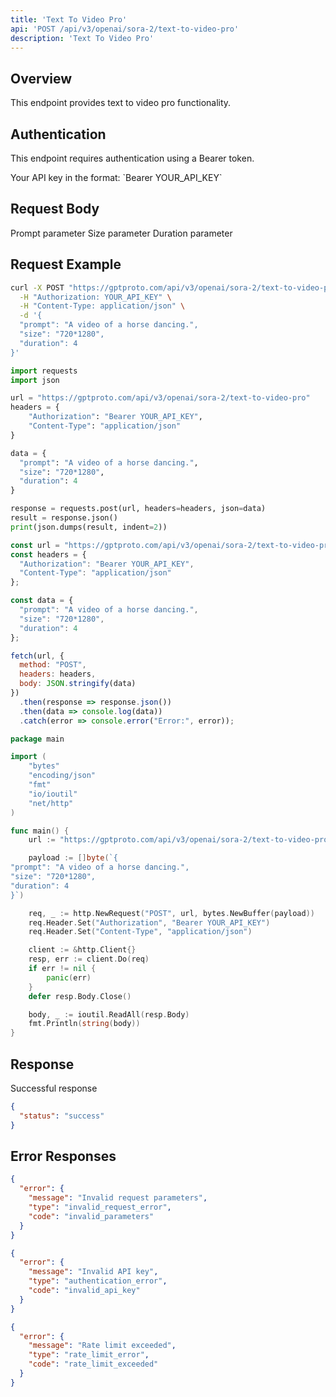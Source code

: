 ```yaml
---
title: 'Text To Video Pro'
api: 'POST /api/v3/openai/sora-2/text-to-video-pro'
description: 'Text To Video Pro'
---
```


## Overview

This endpoint provides text to video pro functionality.

## Authentication

This endpoint requires authentication using a Bearer token.

<ParamField header="Authorization" type="string" required>
  Your API key in the format: `Bearer YOUR_API_KEY`
</ParamField>

## Request Body

<ParamField body="prompt" type="string" required>
  Prompt parameter
</ParamField>

<ParamField body="size" type="string" >
  Size parameter
</ParamField>

<ParamField body="duration" type="integer" >
  Duration parameter
</ParamField>

## Request Example

<CodeGroup>

```bash cURL
curl -X POST "https://gptproto.com/api/v3/openai/sora-2/text-to-video-pro" \
  -H "Authorization: YOUR_API_KEY" \
  -H "Content-Type: application/json" \
  -d '{
  "prompt": "A video of a horse dancing.",
  "size": "720*1280",
  "duration": 4
}'
```

```python Python
import requests
import json

url = "https://gptproto.com/api/v3/openai/sora-2/text-to-video-pro"
headers = {
    "Authorization": "Bearer YOUR_API_KEY",
    "Content-Type": "application/json"
}

data = {
  "prompt": "A video of a horse dancing.",
  "size": "720*1280",
  "duration": 4
}

response = requests.post(url, headers=headers, json=data)
result = response.json()
print(json.dumps(result, indent=2))
```

```javascript JavaScript
const url = "https://gptproto.com/api/v3/openai/sora-2/text-to-video-pro";
const headers = {
  "Authorization": "Bearer YOUR_API_KEY",
  "Content-Type": "application/json"
};

const data = {
  "prompt": "A video of a horse dancing.",
  "size": "720*1280",
  "duration": 4
};

fetch(url, {
  method: "POST",
  headers: headers,
  body: JSON.stringify(data)
})
  .then(response => response.json())
  .then(data => console.log(data))
  .catch(error => console.error("Error:", error));
```

```go Go
package main

import (
    "bytes"
    "encoding/json"
    "fmt"
    "io/ioutil"
    "net/http"
)

func main() {
    url := "https://gptproto.com/api/v3/openai/sora-2/text-to-video-pro"

    payload := []byte(`{
"prompt": "A video of a horse dancing.",
"size": "720*1280",
"duration": 4
}`)

    req, _ := http.NewRequest("POST", url, bytes.NewBuffer(payload))
    req.Header.Set("Authorization", "Bearer YOUR_API_KEY")
    req.Header.Set("Content-Type", "application/json")

    client := &http.Client{}
    resp, err := client.Do(req)
    if err != nil {
        panic(err)
    }
    defer resp.Body.Close()

    body, _ := ioutil.ReadAll(resp.Body)
    fmt.Println(string(body))
}
```

</CodeGroup>

## Response

<ResponseField name="Success" type="200">
  Successful response

```json
{
  "status": "success"
}
```
</ResponseField>

## Error Responses

<ResponseExample>

```json 400 - Bad Request
{
  "error": {
    "message": "Invalid request parameters",
    "type": "invalid_request_error",
    "code": "invalid_parameters"
  }
}
```

```json 401 - Unauthorized
{
  "error": {
    "message": "Invalid API key",
    "type": "authentication_error",
    "code": "invalid_api_key"
  }
}
```

```json 429 - Rate Limit Exceeded
{
  "error": {
    "message": "Rate limit exceeded",
    "type": "rate_limit_error",
    "code": "rate_limit_exceeded"
  }
}
```

</ResponseExample>

